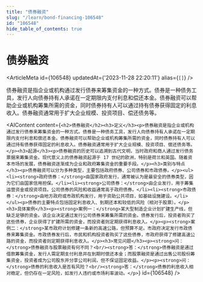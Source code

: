 ```yaml
---
title: "债券融资"
slug: "/learn/bond-financing-106548"
id: "106548"
hide_table_of_contents: true
---
```



# 债券融资

<ArticleMeta id={106548} updatedAt={'2023-11-28 22:20:11'} alias={`[]`} />
<div className='border-solid border-b border-t-0 my-4 border-[var(--ifm-color-gray-300)]' />

债券融资是指企业或机构通过发行债券来筹集资金的一种方式。债券是一种债务工具，发行人向债券持有人承诺在一定期限内支付利息和偿还本金。债券融资可以帮助企业或机构筹集所需的资金，同时债券持有人可以通过持有债券获得固定的利息收入。债券融资通常用于扩大企业规模、投资项目、偿还债务等。

<AIContent content={`<h2>债券融资</h2><h3>定义</h3><p>债券融资是指企业或机构通过发行债券来筹集资金的一种方式。债券是一种债务工具，发行人向债券持有人承诺在一定期限内支付利息和偿还本金。债券融资可以帮助企业或机构筹集所需的资金，同时债券持有人可以通过持有债券获得固定的利息收入。债券融资通常用于扩大企业规模、投资项目、偿还债务等。</p><h3>起源</h3><p>债券融资的历史可以追溯到古代文明，当时政府和商人通过发行债务票据来筹集资金。现代意义上的债券融资起源于 17 世纪的欧洲，特别是荷兰和英国。随着资本市场的发展，债券融资逐渐成为企业和政府筹集资金的重要手段。</p><h3>类别与特点</h3><p>债券融资可以分为多种类型，主要包括政府债券、公司债券和市政债券。</p><ul><li><strong>政府债券：</strong>由国家政府发行，通常被认为是最安全的债券类型，因为它们由国家信用担保。</li><li><strong>公司债券：</strong>由企业发行，用于筹集运营资金或投资项目。公司债券的风险和收益通常高于政府债券。</li><li><strong>市政债券：</strong>由地方政府或市政机构发行，用于资助公共项目，如基础设施建设。</li></ul><p>债券的主要特点包括固定利息收入、到期还本和较低的风险（相对于股票）。</p><h3>具体案例</h3><p><strong>案例一：</strong>某大型制造企业计划扩建生产线，但缺乏足够的资金。该企业决定通过发行公司债券来筹集所需的资金。债券发行后，投资者购买了这些债券，企业获得了扩建所需的资金，而投资者则定期获得利息收入。</p><p><strong>案例二：</strong>某市政府计划修建一条新的高速公路，但预算不足。市政府决定发行市政债券来筹集资金。市政债券发行后，市民和机构投资者购买了这些债券，市政府获得了修建高速公路的资金，而投资者则定期获得利息收入。</p><h3>常见问题</h3><p><strong>问：</strong>债券融资与股票融资有何不同？<br/><strong>答：</strong>债券融资是通过借款筹集资金，发行人需定期支付利息并在到期时偿还本金；而股票融资是通过出售公司股份筹集资金，投资者成为公司股东并分享公司利润，但不保证固定收益。</p><p><strong>问：</strong>债券的利息收入是否有风险？<br/><strong>答：</strong>债券的利息收入相对稳定，但仍存在一定风险，如发行人违约或市场利率波动。</p>`} id={106548} />
